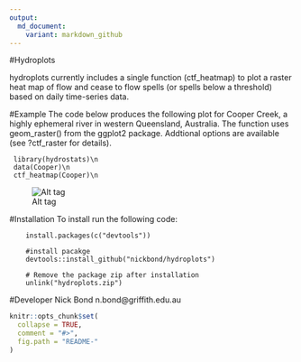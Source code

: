 ```yaml
---
output:
  md_document:
    variant: markdown_github
---
```


<!-- README.md is generated from README.Rmd. Please edit that file -->
#Hydroplots

 hydroplots currently includes a single function (ctf_heatmap) to plot a raster heat map of flow and cease to flow spells (or spells below a threshold) based on daily time-series data.


#Example
 The code below produces the following plot for Cooper Creek, a highly ephemeral river in western Queensland, Australia. The function uses geom_raster() from the ggplot2 package. Addtional options are available (see ?ctf_raster for details).
```
 library(hydrostats)\n
 data(Cooper)\n
 ctf_heatmap(Cooper)\n
``` 
![Alt tag](https://github.com/nickbond/hydroplots/raw/master/ctf_heatmap.png "CTF Heatmap")


#Installation
To install run the following code: 

```
	install.packages(c("devtools"))

	#install pacakge
	devtools::install_github("nickbond/hydroplots")

	# Remove the package zip after installation
	unlink("hydroplots.zip")
```

#Developer
Nick Bond n.bond@griffith.edu.au

```r
knitr::opts_chunk$set(
  collapse = TRUE,
  comment = "#>",
  fig.path = "README-"
)
```
